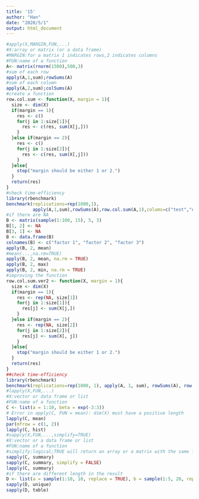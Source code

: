 ---
title: '15'
author: "Han"
date: "2020/5/1"
output: html_document
---

```{r}
#apply(X,MARGIN,FUN,...)
#X:array or matrix (or a data frame)
#MARGIN:for a matrix 1 indicates rows,2 indicates colomns
#FUN:name of a function
A<- matrix(rnorm(1500),500,3)
#sum of each row
apply(A,1,sum);rowSums(A)
#sum of each column
apply(A,2,sum);colSums(A)
#create a function
row.col.sum <- function(X, margin = 1){
  size <- dim(X) 
  if(margin == 1){ 
    res <- c() 
    for(j in 1:size[1]){
      res <- c(res, sum(X[j,]))
    } 
  }else if(margin == 2){
    res <- c()
    for(j in 1:size[2]){
      res <- c(res, sum(X[,j]))
    }
  }else{ 
    stop("margin should be either 1 or 2.")
  } 
  return(res) 
} 
#check time-efficiency
library(rbenchmark)
benchmark(replications=rep(1000,1),
          apply(A,1,sum),rowSums(A),row.col.sum(A,1),colums=c("test","elapsed","relative"))
#if there are NA
B <- matrix(sample(1:100, 15), 5, 3) 
B[1, 2] <- NA 
B[3, 1] <- NA 
B <- data.frame(B) 
colnames(B) <- c("factor 1", "factor 2", "factor 3") 
apply(B, 2, mean)
#mean(...,na.rm=TRUE)
apply(B, 2, mean, na.rm = TRUE)
apply(B, 2, max) 
apply(B, 2, min, na.rm = TRUE)
#improving the function
row.col.sum.ver2 <- function(X, margin = 1){
  size <- dim(X) 
  if(margin == 1){
    res <- rep(NA, size[1]) 
    for(j in 1:size[1]){
      res[j] <- sum(X[j,])
    }
  }else if(margin == 2){
    res <- rep(NA, size[2]) 
    for(j in 1:size[2]){
      res[j] <- sum(X[, j]) 
    } 
  }else{ 
    stop("margin should be either 1 or 2.") 
  }
  return(res)
}
##check time-efficiency
library(rbenchmark) 
benchmark(replications=rep(1000, 1), apply(A, 1, sum), rowSums(A), row.col.sum(A, 1), columns=c('test', 'elapsed', 'relative'))
#lapply(X,FUN,...)
#X:vector or data frame or list
#FUN:name of a function
C <- list(a = 1:10, beta = exp(-3:3))
# Error in apply(C, FUN = mean): dim(X) must have a positive length 
lapply(C, mean)
par(mfrow = c(1, 2)) 
lapply(C, hist)
#sapply(X,FUN,...,simplify=TRUE)
#X:vector or a data frame or list
#FUN:name of a function
#simplify:logical;TRUE will return an array or a matrix with the same length of output
sapply(C, summary)
sapply(C, summary, simplify = FALSE)
lapply(C, summary)
#if there are different length in the result
D <- list(a = sample(1:10, 10, replace = TRUE), b = sample(1:5, 20, replace = TRUE)) 
sapply(D, unique)
sapply(D, table)


```

